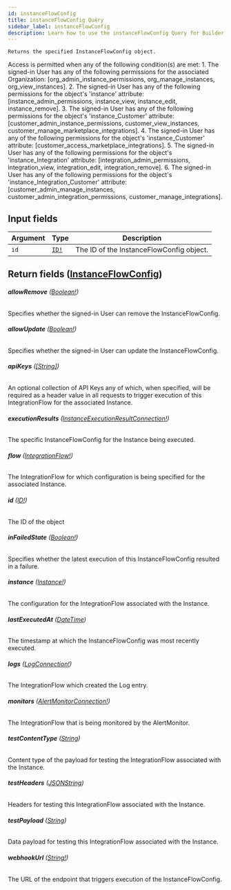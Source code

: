 ```yaml
---
id: instanceFlowConfig
title: instanceFlowConfig Query
sidebar_label: instanceFlowConfig
description: Learn how to use the instanceFlowConfig Query for Builder's API.
---
```


    Returns the specified InstanceFlowConfig object.

Access is permitted when any of the following condition(s) are met: 1. The signed-in User has any of the following permissions for the associated Organization: [org_admin_instance_permissions, org_manage_instances, org_view_instances]. 2. The signed-in User has any of the following permissions for the object's 'instance' attribute: [instance_admin_permissions, instance_view, instance_edit, instance_remove]. 3. The signed-in User has any of the following permissions for the object's 'instance_Customer' attribute: [customer_admin_instance_permissions, customer_view_instances, customer_manage_marketplace_integrations]. 4. The signed-in User has any of the following permissions for the object's 'instance_Customer' attribute: [customer_access_marketplace_integrations]. 5. The signed-in User has any of the following permissions for the object's 'instance_Integration' attribute: [integration_admin_permissions, integration_view, integration_edit, integration_remove]. 6. The signed-in User has any of the following permissions for the object's 'instance_Integration_Customer' attribute: [customer_admin_manage_instances, customer_admin_integration_permissions, customer_manage_integrations].

## Input fields

| Argument | Type                              | Description                              |
| -------- | --------------------------------- | ---------------------------------------- |
| `id`     | [`ID!`](/docs/composer/builder/api/schema/scalar/ID.mdx) | The ID of the InstanceFlowConfig object. |

## Return fields ([InstanceFlowConfig](/docs/composer/builder/api/schema/object/InstanceFlowConfig.mdx))

###### <b>allowRemove</b> ([Boolean!](/docs/composer/builder/api/schema/scalar/Boolean.mdx))

Specifies whether the signed-in User can remove the InstanceFlowConfig.

###### <b>allowUpdate</b> ([Boolean!](/docs/composer/builder/api/schema/scalar/Boolean.mdx))

Specifies whether the signed-in User can update the InstanceFlowConfig.

###### <b>apiKeys</b> ([[String]](/docs/composer/builder/api/schema/scalar/String.mdx))

An optional collection of API Keys any of which, when specified, will be required as a header value in all requests to trigger execution of this IntegrationFlow for the associated Instance.

###### <b>executionResults</b> ([InstanceExecutionResultConnection!](/docs/composer/builder/api/schema/object/InstanceExecutionResultConnection.mdx))

The specific InstanceFlowConfig for the Instance being executed.

###### <b>flow</b> ([IntegrationFlow!](/docs/composer/builder/api/schema/object/IntegrationFlow.mdx))

The IntegrationFlow for which configuration is being specified for the associated Instance.

###### <b>id</b> ([ID!](/docs/composer/builder/api/schema/scalar/ID.mdx))

The ID of the object

###### <b>inFailedState</b> ([Boolean!](/docs/composer/builder/api/schema/scalar/Boolean.mdx))

Specifies whether the latest execution of this InstanceFlowConfig resulted in a failure.

###### <b>instance</b> ([Instance!](/docs/composer/builder/api/schema/object/Instance.mdx))

The configuration for the IntegrationFlow associated with the Instance.

###### <b>lastExecutedAt</b> ([DateTime](/docs/composer/builder/api/schema/scalar/DateTime.mdx))

The timestamp at which the InstanceFlowConfig was most recently executed.

###### <b>logs</b> ([LogConnection!](/docs/composer/builder/api/schema/object/LogConnection.mdx))

The IntegrationFlow which created the Log entry.

###### <b>monitors</b> ([AlertMonitorConnection!](/docs/composer/builder/api/schema/object/AlertMonitorConnection.mdx))

The IntegrationFlow that is being monitored by the AlertMonitor.

###### <b>testContentType</b> ([String](/docs/composer/builder/api/schema/scalar/String.mdx))

Content type of the payload for testing the IntegrationFlow associated with the Instance.

###### <b>testHeaders</b> ([JSONString](/docs/composer/builder/api/schema/scalar/JSONString.mdx))

Headers for testing this IntegrationFlow associated with the Instance.

###### <b>testPayload</b> ([String](/docs/composer/builder/api/schema/scalar/String.mdx))

Data payload for testing this IntegrationFlow associated with the Instance.

###### <b>webhookUrl</b> ([String!](/docs/composer/builder/api/schema/scalar/String.mdx))

The URL of the endpoint that triggers execution of the InstanceFlowConfig.

